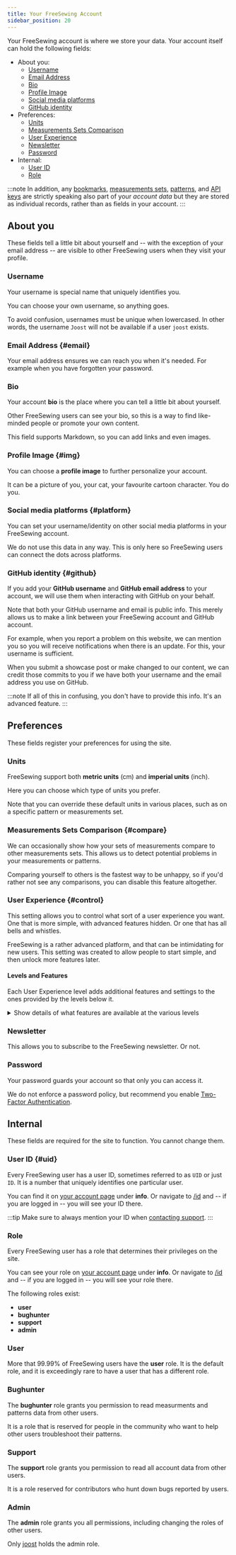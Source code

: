 ```yaml
---
title: Your FreeSewing Account
sidebar_position: 20
---
```


Your FreeSewing account is where we store your data.
Your account itself can hold the following fields:

- About you:
  - [Username](#username)
  - [Email Address](#email)
  - [Bio](#bio)
  - [Profile Image](#img)
  - [Social media platforms](#social)
  - [GitHub identity](#github)
- Preferences:
  - [Units](#units)
  - [Measurements Sets Comparison](#compare)
  - [User Experience](#control)
  - [Newsletter](#newsletter)
  - [Password](#password)
- Internal:
  - [User ID](#uid)
  - [Role](#role)

:::note
In addition, any
[bookmarks](/docs/about/site/bookmarks/),
[measurements sets](/docs/about/site/sets/),
[patterns](/docs/about/site/patterns/), and
[API keys](/docs/about/site/apikeys/) are strictly speaking also part
of your _account data_ but they are stored as individual records, rather than
as fields in your account.
:::

## About you

These fields tell a little bit about yourself and -- with the exception of your
email address -- are visible to other FreeSewing users when they visit your
profile.

### Username

Your username is special name that uniquely identifies you.

You can choose your own username, so anything goes.

To avoid confusion, usernames must be unique when lowercased. In other words,
the username `Joost` will not be available if a user `joost` exists.

### Email Address {#email}

Your email address ensures we can reach you when it's needed.
For example when you have forgotten your password.

### Bio

Your account **bio** is the place where you can tell a little bit about
yourself.

Other FreeSewing users can see your bio, so this is a way to find like-minded
people or promote your own content.

This field supports Markdown, so you can add links and even images.

### Profile Image {#img}

You can choose a **profile image** to further personalize your account.

It can be a picture of you, your cat, your favourite cartoon character. You do
you.

### Social media platforms {#platform}

You can set your username/identity on other social media platforms in your
FreeSewing account.

We do not use this data in any way. This is only here so FreeSewing users can
connect the dots across platforms.

### GitHub identity {#github}

If you add your **GitHub username** and **GitHub email address** to your
account, we will use them when interacting with GitHub on your behalf.

Note that both your GitHub username and email is public info. This merely
allows us to make a link between your FreeSewing account and GitHub account.

For example, when you report a problem on this website, we can mention you so
you will receive notifications when there is an update. For this, your username
is sufficient.

When you submit a showcase post or make changed to our content, we can credit
those commits to you if we have both your username and the email address you
use on GitHub.

:::note
If all of this in confusing, you don't have to provide this info. It's an
advanced feature.
:::

## Preferences

These fields register your preferences for using the site.

### Units

FreeSewing support both **metric units** (cm) and **imperial units** (inch).

Here you can choose which type of units you prefer.

Note that you can override these default units in various places, such as on a
specific pattern or measurements set.

### Measurements Sets Comparison {#compare}

We can occasionally show how your sets of measurements compare to other
measurements sets. This allows us to detect potential problems in your
measurements or patterns.

Comparing yourself to others is the fastest way to be unhappy, so if you'd
rather not see any comparisons, you can disable this feature altogether.

### User Experience {#control}

This setting allows you to control what sort of a user experience you want.
One that is more simple, with advanced features hidden. Or one that has all
bells and whistles.

FreeSewing is a rather advanced platform, and that can be intimidating for new
users. This setting was created to allow people to start simple, and then
unlock more features later.

#### Levels and Features

Each User Experience level adds additional features and settings
to the ones provided by the levels below it.

<details>
<summary>Show details of what features are available at the various levels</summary>

|    Level    | Pattern Drafting UI                                                                                                                                    | Account Settings                                                                                                                                                                                                                                                     |
| :---------: | ------------------------------------------------------------------------------------------------------------------------------------------------------ | -------------------------------------------------------------------------------------------------------------------------------------------------------------------------------------------------------------------------------------------------------------------- |
|    **1**    | **Settings:** Units<br />**Views:** Pattern Editor, Pattern Measurements, Print Layout, Save Pattern As, Export Pattern, Documentation                 | <br />**Data:** Patterns, Measurement Sets <br />**Settings:** User Experience<br /> **Patterns:** Name, Image<br /> **Measurement Sets:** Name, Image, Units                                                                                                        |
|    **2**    | **Settings:** Seam Allowance, Paperless<br />**UI:** Kiosk Mode<br />**Views:** Pattern Logs                                                           | <br />**Data:** Bookmarks<br />**Info:** Username, Bio, Img<br />**Settings:** Language, Units, Newsletter Subscription, Consent & Privacy<br />**Security:** Password<br />**Patterns:** Notes, Created, Updated<br />**Measurement Sets:** Notes, Created, Updated |
|    **3**    | **Settings:** Language<br />**Views:** Test Design, Time Design                                                                                        | <br />**Info:** Email Address<br />**Settings:** Metricset Comparison<br />**Security:** Two-Factor Authentication<br />**Social:** GitHub, Instagram, Mastodon, Reddit, Twitch, TikTok, Website<br />**Patterns:** Public<br />**Measurement Sets:** Public         |
| <br />**4** | <br />**Settings:** Details, Expand, Included Parts, Scale, Margin<br />**UI:** Render Engine<br />**Views:** Edit Settings by Hand, Pattern Inspector | **Data:** API Keys<br />**Security:** API Keys<br />**Patterns:** ID<br />**Measurement Sets:** ID                                                                                                                                                                   |
| <br />**5** | <br />("_Are you sure?_" confirmation guardrails removed.)                                                                                             | <br />("_Are you sure?_" confirmation guardrails removed.)                                                                                                                                                                                                           |

</details>

### Newsletter

This allows you to subscribe to the FreeSewing newsletter. Or not.

### Password

Your password guards your account so that only you can access it.

We do not enforce a password policy, but recommend you
enable [Two-Factor Authentication](/account/mfa/).

## Internal

These fields are required for the site to function. You cannot change them.

### User ID {#uid}

Every FreeSewing user has a user ID, sometimes referred to as `UID` or just
`ID`. It is a number that uniquely identifies one particular user.

You can find it on [your account page](/account) under **info**. Or navigate
to [/id](/id) and -- if you are logged in -- you will see your ID there.

:::tip
Make sure to always mention your ID when [contacting support](/support).
:::

### Role

Every FreeSewing user has a role that determines their privileges on the site.

You can see your role on [your account page](/account) under **info**. Or
navigate to [/id](/id) and -- if you are logged in -- you will see your role
there.

The following roles exist:

- **user**
- **bughunter**
- **support**
- **admin**

### User

More that 99.99% of FreeSewing users have the **user** role. It is the default
role, and it is exceedingly rare to have a user that has a different role.

### Bughunter

The **bughunter** role grants you permission to read measurments and patterns
data from other users.

It is a role that is reserved for people in the community who want to help
other users troubleshoot their patterns.

### Support

The **support** role grants you permission to read all account data from other
users.

It is a role reserved for contributors who hunt down bugs reported by users.

### Admin

The **admin** role grants you all permissions, including changing the roles of
other users.

Only [joost](/users/user?id=1) holds the admin role.

